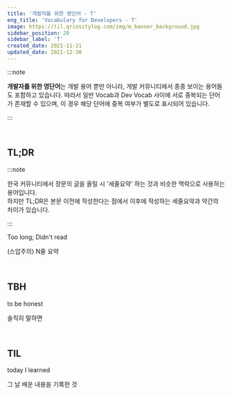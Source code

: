 ```yaml
---
title: '개발자를 위한 영단어 - T'
eng_title: 'Vocabulary for Developers - T'
image: https://til.qriositylog.com/img/m_banner_background.jpg
sidebar_position: 20
sidebar_label: 'T'
created_date: 2021-11-21
updated_date: 2021-12-30
---
```


:::note

**개발자를 위한 영단어**는 개발 용어 뿐만 아니라, 개발 커뮤니티에서 종종 보이는 용어들도 포함하고 있습니다. 따라서 일반 Vocab과 Dev Vocab 사이에 서로 중복되는 단어가 존재할 수 있으며, 이 경우 해당 단어에 중복 여부가 별도로 표시되어 있습니다.

:::


<SearchBar />
<br />

## TL;DR

:::note

한국 커뮤니티에서 장문의 글을 올릴 시 '세줄요약' 하는 것과 비슷한 맥락으로 사용하는 용어입니다. <br />
하지만 TL;DR은 본문 이전에 작성한다는 점에서 이후에 작성하는 세줄요약과 약간의 차이가 있습니다.

:::

Too long; Didn't read

(스압주의) N줄 요약

<br />

## TBH

to be honest

솔직히 말하면

<br />

## TIL

today I learned

그 날 배운 내용을 기록한 것
